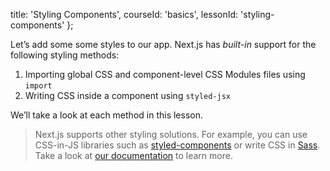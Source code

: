 
  title: 'Styling Components',
  courseId: 'basics',
  lessonId: 'styling-components'
};

Let’s add some some styles to our app. Next.js has _built-in_ support for the following styling methods:

1. Importing global CSS and component-level CSS Modules files using `import`
2. Writing CSS inside a component using `styled-jsx`

We’ll take a look at each method in this lesson.

> Next.js supports other styling solutions. For example, you can use CSS-in-JS libraries such as [styled-components](https://styled-components.com/) or write CSS in [Sass](https://github.com/zeit/next-plugins/tree/master/packages/next-sass). Take a look at [our documentation](https://nextjs.org/docs/basic-features/built-in-css-support) to learn more.

